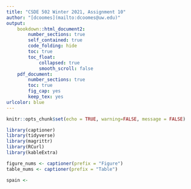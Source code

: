 ```yaml
---
title: "CSDE 502 Winter 2021, Assignment 10"
author: "[dcoomes](mailto:dcoomes@uw.edu)"
output: 
    bookdown::html_document2:
        number_sections: true
        self_contained: true
        code_folding: hide
        toc: true
        toc_float:
            collapsed: true
            smooth_scroll: false
    pdf_document:
        number_sections: true
        toc: true
        fig_cap: yes
        keep_tex: yes
urlcolor: blue 
---
```


```r

knitr::opts_chunk$set(echo = TRUE, warning=FALSE, message = FALSE)

library(captioner)
library(tidyverse)
library(magrittr)
library(RCurl)
library(kableExtra)

figure_nums <- captioner(prefix = "Figure")
table_nums <- captioner(prefix = "Table")
```


```r

spain <- 

```

